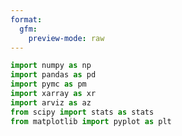 ```yaml
---
format:
  gfm:
    preview-mode: raw
---
```


```python
import numpy as np
import pandas as pd
import pymc as pm
import xarray as xr
import arviz as az
from scipy import stats as stats
from matplotlib import pyplot as plt
```
